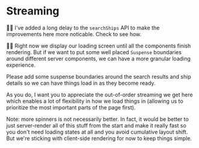 # Streaming

<EpicVideo url="https://www.epicreact.dev/workshops/react-server-components/streaming" />

🧝‍♂️ I've added a long delay to the `searchShips` API to make the improvements
here more noticable. Check <InlineFile file="db/ship-api.js" line={14} /> to see
how.

👨‍💼 Right now we display our loading screen until all the components finish
rendering. But if we want to put some well placed `Suspense` boundaries around
different server components, we can have a more granular loading experience.

Please add some suspense boundaries around the search results and ship details
so we can have things load in as they become ready.

As you do, I want you to appreciate the out-of-order streaming we get here which
enables a lot of flexibility in how we load things in (allowing us to prioritize
the most important parts of the page first).

<callout-warning>
	Note: more spinners is not necessarily better. In fact, it would be better to
	just server-render all of this stuff from the start and make it really fast so
	you don't need loading states at all and you avoid cumulative layout shift.
	But we're sticking with client-side rendering for now to keep things simple.
</callout-warning>

